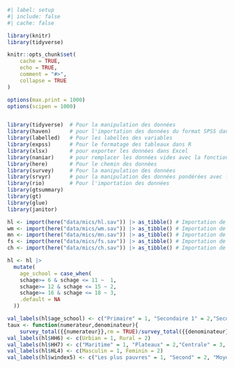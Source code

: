 ```r
#| label: setup
#| include: false
#| cache: false

library(knitr)
library(tidyverse)

knitr::opts_chunk$set(
    cache = TRUE,
    echo = TRUE,
    comment = "#>",
    collapse = TRUE
)

options(max.print = 1000)
options(scipen = 1000)


library(tidyverse)  # Pour la manipulation des données
library(haven)      # pour l'importation des données du format SPSS dans R
library(labelled)   # Pour les labelles des variables
library(expss)      # Pour le formatage des tableaux dans R
library(xlsx)       # pour exporter les données dans Excel
library(naniar)     # pour remplacer les données vides avec la fonction replace_with_na 
library(here)       # Pour le chemin des données
library(survey)     # Pour la manipulation des données
library(srvyr)      # pour la manipulation des données pondérées avec le style dplyr
library(rio)        # Pour l'importation des données
library(gtsummary)
library(gt)
library(glue)
library(janitor)

hl <- import(here("data/mics/hl.sav")) |> as_tibble() # Importation de la base hl
wm <- import(here("data/mics/wm.sav")) |> as_tibble() # Importation de la base wm
mn <- import(here("data/mics/mn.sav")) |> as_tibble() # Importation de la base mn
fs <- import(here("data/mics/fs.sav")) |> as_tibble() # Importation de la base fs
ch <- import(here("data/mics/ch.sav")) |> as_tibble() # Importation de la base ch

hl <- hl |> 
  mutate(
    age_school = case_when(
    schage>= 6 & schage <= 11 ~  1,
    schage>= 12 & schage <= 15 ~ 2,
    schage>= 16 & schage <= 18 ~ 3,
    .default = NA
  ))

val_labels(hl$age_school) <- c("Primaire" = 1, "Secondaire 1" = 2,"Secondaire 2" = 3)
taux <- function(numerateur,denominateur){
    survey_total({{numerateur}},rm = TRUE)/survey_total({{denominateur}},na.rm = TRUE)}
val_labels(hl$HH6) <- c(Urbian = 1, Rural = 2)
val_labels(hl$HH7) <- c("Maritime" = 1, "Plateaux" = 2,"Centrale" = 3, "Kara" = 4,"Savanes" = 5, "Lomé Commune" = 6, "Golfe Urbain" = 7)
val_labels(hl$HL4) <- c(Masculin = 1, Feminin = 2)
val_labels(hl$windex5) <- c("Les plus pauvres" = 1, "Second" = 2, "Moyen" = 3, "Quatrième" = 4,"Les plus riches" = 5)

```


